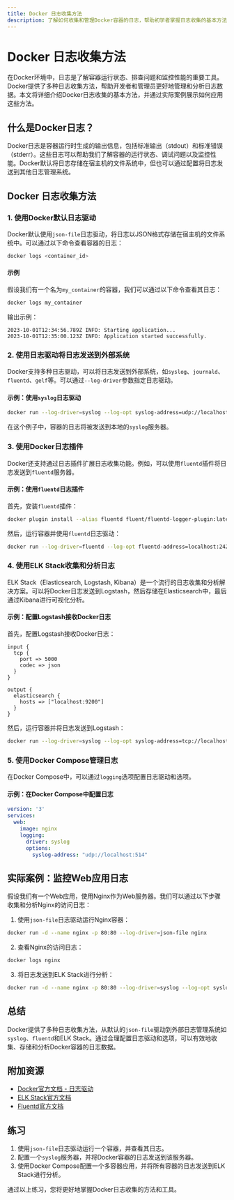 ```yaml
---
title: Docker 日志收集方法
description: 了解如何收集和管理Docker容器的日志，帮助初学者掌握日志收集的基本方法和工具。
---
```


# Docker 日志收集方法

在Docker环境中，日志是了解容器运行状态、排查问题和监控性能的重要工具。Docker提供了多种日志收集方法，帮助开发者和管理员更好地管理和分析日志数据。本文将详细介绍Docker日志收集的基本方法，并通过实际案例展示如何应用这些方法。

## 什么是Docker日志？

Docker日志是容器运行时生成的输出信息，包括标准输出（stdout）和标准错误（stderr）。这些日志可以帮助我们了解容器的运行状态、调试问题以及监控性能。Docker默认将日志存储在宿主机的文件系统中，但也可以通过配置将日志发送到其他日志管理系统。

## Docker 日志收集方法

### 1. 使用Docker默认日志驱动

Docker默认使用`json-file`日志驱动，将日志以JSON格式存储在宿主机的文件系统中。可以通过以下命令查看容器的日志：

```bash
docker logs <container_id>
```

#### 示例

假设我们有一个名为`my_container`的容器，我们可以通过以下命令查看其日志：

```bash
docker logs my_container
```

输出示例：

```plaintext
2023-10-01T12:34:56.789Z INFO: Starting application...
2023-10-01T12:35:00.123Z INFO: Application started successfully.
```

### 2. 使用日志驱动将日志发送到外部系统

Docker支持多种日志驱动，可以将日志发送到外部系统，如`syslog`、`journald`、`fluentd`、`gelf`等。可以通过`--log-driver`参数指定日志驱动。

#### 示例：使用`syslog`日志驱动

```bash
docker run --log-driver=syslog --log-opt syslog-address=udp://localhost:514 my_image
```

在这个例子中，容器的日志将被发送到本地的`syslog`服务器。

### 3. 使用Docker日志插件

Docker还支持通过日志插件扩展日志收集功能。例如，可以使用`fluentd`插件将日志发送到`fluentd`服务器。

#### 示例：使用`fluentd`日志插件

首先，安装`fluentd`插件：

```bash
docker plugin install --alias fluentd fluent/fluentd-logger-plugin:latest
```

然后，运行容器并使用`fluentd`日志驱动：

```bash
docker run --log-driver=fluentd --log-opt fluentd-address=localhost:24224 my_image
```

### 4. 使用ELK Stack收集和分析日志

ELK Stack（Elasticsearch, Logstash, Kibana）是一个流行的日志收集和分析解决方案。可以将Docker日志发送到Logstash，然后存储在Elasticsearch中，最后通过Kibana进行可视化分析。

#### 示例：配置Logstash接收Docker日志

首先，配置Logstash接收Docker日志：

```plaintext
input {
  tcp {
    port => 5000
    codec => json
  }
}

output {
  elasticsearch {
    hosts => ["localhost:9200"]
  }
}
```

然后，运行容器并将日志发送到Logstash：

```bash
docker run --log-driver=syslog --log-opt syslog-address=tcp://localhost:5000 my_image
```

### 5. 使用Docker Compose管理日志

在Docker Compose中，可以通过`logging`选项配置日志驱动和选项。

#### 示例：在Docker Compose中配置日志

```yaml
version: '3'
services:
  web:
    image: nginx
    logging:
      driver: syslog
      options:
        syslog-address: "udp://localhost:514"
```

## 实际案例：监控Web应用日志

假设我们有一个Web应用，使用Nginx作为Web服务器。我们可以通过以下步骤收集和分析Nginx的访问日志：

1. 使用`json-file`日志驱动运行Nginx容器：

```bash
docker run -d --name nginx -p 80:80 --log-driver=json-file nginx
```

2. 查看Nginx的访问日志：

```bash
docker logs nginx
```

3. 将日志发送到ELK Stack进行分析：

```bash
docker run -d --name nginx -p 80:80 --log-driver=syslog --log-opt syslog-address=tcp://localhost:5000 nginx
```

## 总结

Docker提供了多种日志收集方法，从默认的`json-file`驱动到外部日志管理系统如`syslog`、`fluentd`和ELK Stack。通过合理配置日志驱动和选项，可以有效地收集、存储和分析Docker容器的日志数据。

## 附加资源

- [Docker官方文档 - 日志驱动](https://docs.docker.com/config/containers/logging/configure/)
- [ELK Stack官方文档](https://www.elastic.co/guide/index.html)
- [Fluentd官方文档](https://docs.fluentd.org/)

## 练习

1. 使用`json-file`日志驱动运行一个容器，并查看其日志。
2. 配置一个`syslog`服务器，并将Docker容器的日志发送到该服务器。
3. 使用Docker Compose配置一个多容器应用，并将所有容器的日志发送到ELK Stack进行分析。

通过以上练习，您将更好地掌握Docker日志收集的方法和工具。